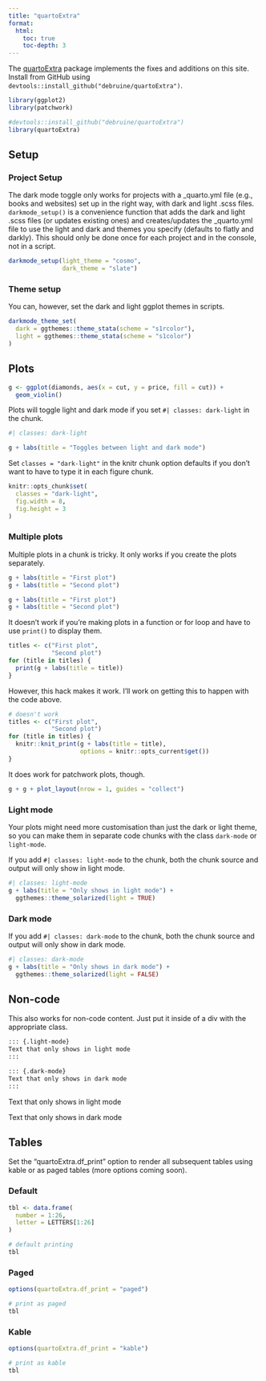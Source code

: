 ```yaml
---
title: "quartoExtra"
format:
  html:
    toc: true
    toc-depth: 3
---
```


The [quartoExtra](https://github.com/debruine/quartoExtra) package implements the fixes and additions on this site. Install from GitHub using `devtools::install_github("debruine/quartoExtra")`.

```r
library(ggplot2)
library(patchwork)

#devtools::install_github("debruine/quartoExtra")
library(quartoExtra)
```

## Setup 

### Project Setup

The dark mode toggle only works for projects with a _quarto.yml file (e.g., books and websites) set up in the right way, with dark and light .scss files. `darkmode_setup()` is a convenience function that adds the dark and light .scss files (or updates existing ones) and creates/updates the _quarto.yml file to use the light and dark and themes you specify (defaults to flatly and darkly). This should only be done once for each project and in the console, not in a script.

```r
darkmode_setup(light_theme = "cosmo",
               dark_theme = "slate")
```

### Theme setup

You can, however, set the dark and light ggplot themes in scripts.

```r
darkmode_theme_set(
  dark = ggthemes::theme_stata(scheme = "s1rcolor"),
  light = ggthemes::theme_stata(scheme = "s1color")
)
```


## Plots

```r
g <- ggplot(diamonds, aes(x = cut, y = price, fill = cut)) +
  geom_violin()
```

Plots will toggle light and dark mode if you set `#| classes: dark-light` in the chunk.

```r
#| classes: dark-light

g + labs(title = "Toggles between light and dark mode")
```

Set `classes = "dark-light"` in the knitr chunk option defaults if you don't want to have to type it in each figure chunk.

```r
knitr::opts_chunk$set(
  classes = "dark-light",
  fig.width = 8,
  fig.height = 3
)
```


### Multiple plots

Multiple plots in a chunk is tricky. It only works if you create the plots separately.

```r
g + labs(title = "First plot")
g + labs(title = "Second plot")
```

```r
g + labs(title = "First plot")
g + labs(title = "Second plot")
```

It doesn't work if you're making plots in a function or for loop and have to use `print()` to display them.

```r
titles <- c("First plot",
            "Second plot")
for (title in titles) {
  print(g + labs(title = title))
}
```

However, this hack makes it work. I'll work on getting this to happen with the code above.

```r
# doesn't work
titles <- c("First plot",
            "Second plot")
for (title in titles) {
  knitr::knit_print(g + labs(title = title),
                    options = knitr::opts_current$get())
}
```

It does work for patchwork plots, though. 

```r
g + g + plot_layout(nrow = 1, guides = "collect")
```

### Light mode

Your plots might need more customisation than just the dark or light theme, so you can make them in separate code chunks with the class `dark-mode` or `light-mode`.

If you add `#| classes: light-mode` to the chunk, both the chunk source and output will only show in light mode.

```r
#| classes: light-mode
g + labs(title = "Only shows in light mode") +
  ggthemes::theme_solarized(light = TRUE)
```

### Dark mode

If you add `#| classes: dark-mode` to the chunk, both the chunk source and output will only show in dark mode.

```r
#| classes: dark-mode
g + labs(title = "Only shows in dark mode") +
  ggthemes::theme_solarized(light = FALSE)
```


## Non-code

This also works for non-code content. Just put it inside of a div with the appropriate class.

```markdown
::: {.light-mode}
Text that only shows in light mode
:::

::: {.dark-mode}
Text that only shows in dark mode
:::
```

::: {.light-mode}
Text that only shows in light mode
:::

::: {.dark-mode}
Text that only shows in dark mode
:::


## Tables

Set the "quartoExtra.df_print" option to render all subsequent tables using kable or as paged tables (more options coming soon).

### Default

```r
tbl <- data.frame(
  number = 1:26,
  letter = LETTERS[1:26]
)
```

```r
# default printing
tbl
```

### Paged

```r
options(quartoExtra.df_print = "paged")
```

```r
# print as paged
tbl
```

### Kable

```r
options(quartoExtra.df_print = "kable")
```

```r
# print as kable
tbl
```

